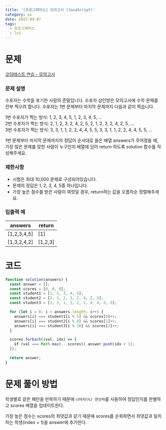 ```yaml
---
title: '[프로그래머스] 모의고사 (JavaScript)'
category: ps
date: 2022-04-07
tags:
  - 프로그래머스
  - lv1
---
```


# 문제

[코딩테스트 연습 - 모의고사](https://programmers.co.kr/learn/courses/30/lessons/42840)

### 문제 설명

수포자는 수학을 포기한 사람의 준말입니다. 수포자 삼인방은 모의고사에 수학 문제를 전부 찍으려 합니다. 수포자는 1번 문제부터 마지막 문제까지 다음과 같이 찍습니다.

1번 수포자가 찍는 방식: 1, 2, 3, 4, 5, 1, 2, 3, 4, 5, ... <br/>
2번 수포자가 찍는 방식: 2, 1, 2, 3, 2, 4, 2, 5, 2, 1, 2, 3, 2, 4, 2, 5, ... <br/>
3번 수포자가 찍는 방식: 3, 3, 1, 1, 2, 2, 4, 4, 5, 5, 3, 3, 1, 1, 2, 2, 4, 4, 5, 5, ...

1번 문제부터 마지막 문제까지의 정답이 순서대로 들은 배열 answers가 주어졌을 때, 가장 많은 문제를 맞힌 사람이 누구인지 배열에 담아 return 하도록 solution 함수를 작성해주세요.

### 제한사항

- 시험은 최대 10,000 문제로 구성되어있습니다.
- 문제의 정답은 1, 2, 3, 4, 5중 하나입니다.
- 가장 높은 점수를 받은 사람이 여럿일 경우, return하는 값을 오름차순 정렬해주세요.

### 입출력 예

| answers     | return  |
| ----------- | ------- |
| [1,2,3,4,5] | [1]     |
| [1,3,2,4,2] | [1,2,3] |

# 코드

```jsx
function solution(answers) {
  const answer = [];
  const scores = [0, 0, 0];
  const student1 = [1, 2, 3, 4, 5];
  const student2 = [2, 1, 2, 3, 2, 4, 2, 5];
  const student3 = [3, 3, 1, 1, 2, 2, 4, 4, 5, 5];

  for (let i = 0; i < answers.length; i++) {
    answers[i] === student1[i % 5] && scores[0]++;
    answers[i] === student2[i % 8] && scores[1]++;
    answers[i] === student3[i % 10] && scores[2]++;
  }

  scores.forEach((val, idx) => {
    if (val === Math.max(...scores)) answer.push(idx + 1);
  });

  return answer;
}
```

# 문제 풀이 방법

학생별로 같은 패턴을 반복하기 때문에 `나머지(%) 연산자`를 사용하여 정답인지를 판별하고 scores 배열을 업데이트한다.

가장 높은 점수는 scores의 최댓값과 같기 때문에 scores를 순회하면서 최댓값과 일치하는 학생(index + 1)을 answer에 추가한다.
